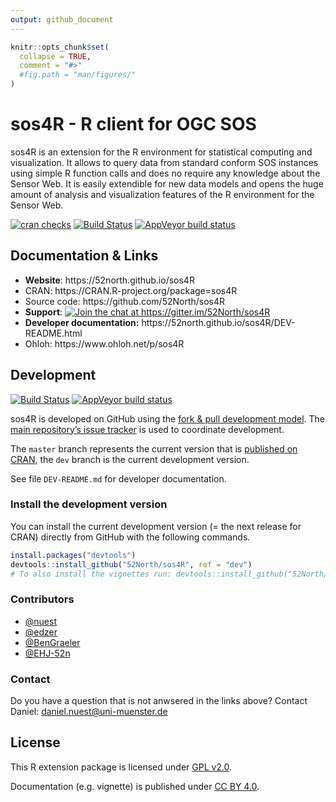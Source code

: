 ```yaml
---
output: github_document
---
```


<!-- README.md is generated from README.Rmd. Please edit that file -->

```r
knitr::opts_chunk$set(
  collapse = TRUE,
  comment = "#>"
  #fig.path = "man/figures/"
)
```

# sos4R - R client for OGC SOS

sos4R is an extension for the R environment for statistical computing and visualization. It allows to query data from standard conform SOS instances using simple R function calls and does no require any knowledge about the Sensor Web. It is easily extendible for new data models and opens the huge amount of analysis and visualization features of the R environment for the Sensor Web.

[![cran checks](https://cranchecks.info/badges/summary/sos4R)](https://cran.r-project.org/web/checks/check_results_sos4R.html) [![Build Status](https://travis-ci.org/52North/sos4R.png)](https://travis-ci.org/52North/sos4R) [![AppVeyor build status](https://ci.appveyor.com/api/projects/status/github/52North/sos4R?branch=master&svg=true)](https://ci.appveyor.com/project/52North/sos4R)

## Documentation & Links

- **Website**: https://52north.github.io/sos4R
- CRAN: https://CRAN.R-project.org/package=sos4R
- Source code: https://github.com/52North/sos4R
- **Support**: [![Join the chat at https://gitter.im/52North/sos4R](https://badges.gitter.im/52North/sos4R.svg)](https://gitter.im/52North/sos4R)
- **Developer documentation:** https://52north.github.io/sos4R/DEV-README.html
- Ohloh: https://www.ohloh.net/p/sos4R

## Development

[![Build Status](https://travis-ci.org/52North/sos4R.png?branch=dev)](https://travis-ci.org/52North/sos4R) [![AppVeyor build status](https://ci.appveyor.com/api/projects/status/github/52North/sos4R?branch=dev&svg=true)](https://ci.appveyor.com/project/52North/sos4R)

sos4R is developed on GitHub using the [fork & pull development model](https://help.github.com/articles/using-pull-requests/#fork--pull).
The [main repository's issue tracker](https://github.com/52North/sos4R/issues) is used to coordinate development.

The `master` branch represents the current version that is [published on CRAN](https://CRAN.R-project.org/package=sos4R), the `dev` branch is the current development version.

See file `DEV-README.md` for developer documentation.

### Install the development version

You can install the current development version (= the next release for CRAN) directly from GitHub with the following commands.

```r
install.packages("devtools")
devtools::install_github("52North/sos4R", ref = "dev")
# To also install the vignettes run: devtools::install_github("52North/sos4R", build_vignettes = TRUE)
```

### Contributors

- [\@nuest](https://github.com/nuest)
- [\@edzer](https://github.com/edzer)
- [\@BenGraeler](https://github.com/BenGraeler)
- [\@EHJ-52n](https://github.com/EHJ-52n)

### Contact

Do you have a question that is not anwsered in the links above? Contact Daniel: [daniel.nuest@uni-muenster.de](daniel.nuest@uni-muenster.de)

## License

This R extension package is licensed under [GPL v2.0](https://tldrlegal.com/license/gnu-general-public-license-v2).

Documentation (e.g. vignette) is published under [CC BY 4.0](http://creativecommons.org/licenses/by/4.0/).
